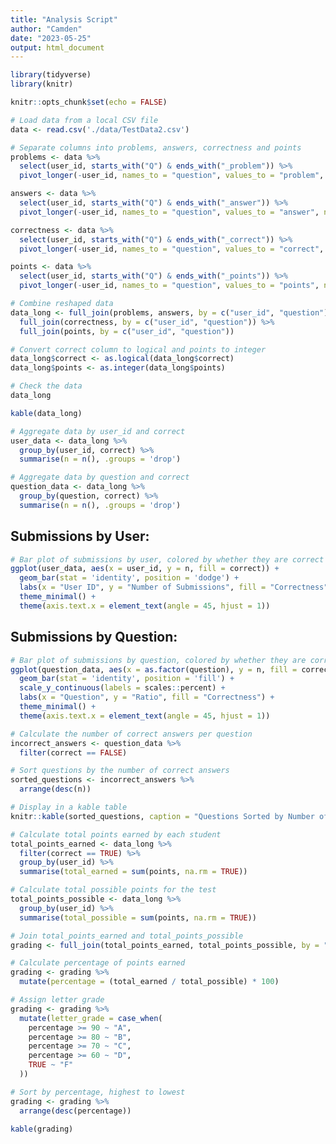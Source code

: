 ```yaml
---
title: "Analysis Script"
author: "Camden"
date: "2023-05-25"
output: html_document
---
```


```r

library(tidyverse)
library(knitr)

knitr::opts_chunk$set(echo = FALSE)
```

```r
# Load data from a local CSV file
data <- read.csv('./data/TestData2.csv')

# Separate columns into problems, answers, correctness and points
problems <- data %>%
  select(user_id, starts_with("Q") & ends_with("_problem")) %>%
  pivot_longer(-user_id, names_to = "question", values_to = "problem", names_pattern = "(Q\\d+)_problem")

answers <- data %>%
  select(user_id, starts_with("Q") & ends_with("_answer")) %>%
  pivot_longer(-user_id, names_to = "question", values_to = "answer", names_pattern = "(Q\\d+)_answer")

correctness <- data %>%
  select(user_id, starts_with("Q") & ends_with("_correct")) %>%
  pivot_longer(-user_id, names_to = "question", values_to = "correct", names_pattern = "(Q\\d+)_correct")

points <- data %>%
  select(user_id, starts_with("Q") & ends_with("_points")) %>%
  pivot_longer(-user_id, names_to = "question", values_to = "points", names_pattern = "(Q\\d+)_points")

# Combine reshaped data
data_long <- full_join(problems, answers, by = c("user_id", "question")) %>%
  full_join(correctness, by = c("user_id", "question")) %>%
  full_join(points, by = c("user_id", "question"))

# Convert correct column to logical and points to integer
data_long$correct <- as.logical(data_long$correct)
data_long$points <- as.integer(data_long$points)

# Check the data
data_long

```

``` r
kable(data_long)
```

``` r
# Aggregate data by user_id and correct
user_data <- data_long %>%
  group_by(user_id, correct) %>%
  summarise(n = n(), .groups = 'drop')

# Aggregate data by question and correct
question_data <- data_long %>%
  group_by(question, correct) %>%
  summarise(n = n(), .groups = 'drop')
```

## Submissions by User:

``` r
# Bar plot of submissions by user, colored by whether they are correct or not
ggplot(user_data, aes(x = user_id, y = n, fill = correct)) +
  geom_bar(stat = 'identity', position = 'dodge') +
  labs(x = "User ID", y = "Number of Submissions", fill = "Correctness") +
  theme_minimal() +
  theme(axis.text.x = element_text(angle = 45, hjust = 1))
```

## Submissions by Question:

``` r
# Bar plot of submissions by question, colored by whether they are correct or not
ggplot(question_data, aes(x = as.factor(question), y = n, fill = correct)) +
  geom_bar(stat = 'identity', position = 'fill') +
  scale_y_continuous(labels = scales::percent) +
  labs(x = "Question", y = "Ratio", fill = "Correctness") +
  theme_minimal() +
  theme(axis.text.x = element_text(angle = 45, hjust = 1))
```

``` r
# Calculate the number of correct answers per question
incorrect_answers <- question_data %>%
  filter(correct == FALSE)

# Sort questions by the number of correct answers
sorted_questions <- incorrect_answers %>%
  arrange(desc(n))

# Display in a kable table
knitr::kable(sorted_questions, caption = "Questions Sorted by Number of Correct Answers")
```

```r

# Calculate total points earned by each student
total_points_earned <- data_long %>%
  filter(correct == TRUE) %>%
  group_by(user_id) %>%
  summarise(total_earned = sum(points, na.rm = TRUE))

# Calculate total possible points for the test
total_points_possible <- data_long %>%
  group_by(user_id) %>%
  summarise(total_possible = sum(points, na.rm = TRUE))

# Join total_points_earned and total_points_possible
grading <- full_join(total_points_earned, total_points_possible, by = "user_id")

# Calculate percentage of points earned
grading <- grading %>%
  mutate(percentage = (total_earned / total_possible) * 100)

# Assign letter grade
grading <- grading %>%
  mutate(letter_grade = case_when(
    percentage >= 90 ~ "A",
    percentage >= 80 ~ "B",
    percentage >= 70 ~ "C",
    percentage >= 60 ~ "D",
    TRUE ~ "F"
  ))

# Sort by percentage, highest to lowest
grading <- grading %>%
  arrange(desc(percentage))

kable(grading)

```